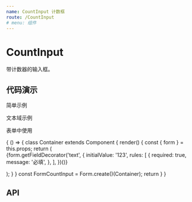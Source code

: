 ```yaml
---
name: CountInput 计数框
route: /CountInput
# menu: 组件
---
```


# CountInput

带计数器的输入框。

## 代码演示

简单示例

<Playground>
  <CountInput type="input" count={100} />
</Playground>

文本域示例

<Playground>
  <CountInput type="textarea" count={100} />
</Playground>

表单中使用

<Playground>
  {
    () => {
      class Container extends Component {
        render() {
          const { form } = this.props;
          return (
            <Form>
              <Form.Item label="表单测试">
                {form.getFieldDecorator('text', {
                  initialValue: '123',
                  rules: [
                    {
                      required: true,
                      message: '必填',
                    },
                  ],
                })(<CountInput type="input" count={20} />)}
              </Form.Item>
            </Form>
          );
        }
      }
      const FormCountInput = Form.create()(Container);
      return <FormCountInput/>
    }
  }
</Playground>

## API

<PropsTable of={CountInput} />
